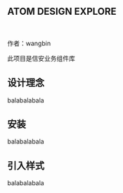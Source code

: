 <Meta title="ATOM DESIGN /Intro" />

## ATOM DESIGN EXPLORE

<br />

作者：wangbin

此项目是信安业务组件库

## 设计理念

balabalabala

## 安装

balabalabala

## 引入样式

balabalabala